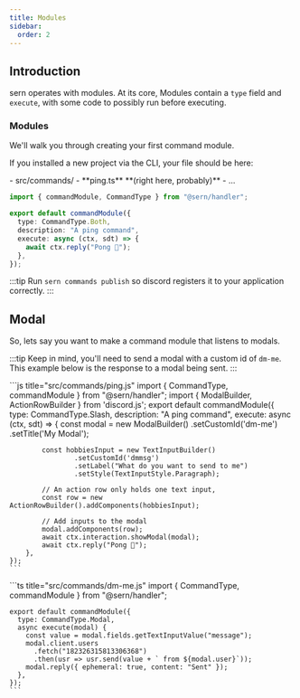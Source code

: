 ```yaml
---
title: Modules 
sidebar:
  order: 2
---
```

## Introduction 
sern operates with modules. At its core, Modules contain a `type` field and `execute`, with some code to possibly run before
executing.
### Modules

We'll walk you through creating your first command module.

If you installed a new project via the CLI, your file should be here:


<FileTree>
- src/commands/
    - **ping.ts** **(right here, probably)**
- ...
</FileTree>


```ts title="src/commands/ping.ts"
import { commandModule, CommandType } from "@sern/handler";

export default commandModule({
  type: CommandType.Both,
  description: "A ping command",
  execute: async (ctx, sdt) => {
    await ctx.reply("Pong 🏓");
  },
});
```
:::tip 
Run `sern commands publish` so discord registers it to your application correctly.
:::



## Modal 
So, lets say you want to make a command module that listens to modals.

:::tip
Keep in mind, you'll need to send a modal with a custom id of `dm-me`. This example below is the response to a modal being sent.
:::


<Tabs syncKey="language-preference">
  <TabItem value="js" label="Send Modal">
    ```js title="src/commands/ping.js"
    import { CommandType, commandModule } from "@sern/handler";
    import { ModalBuilder, ActionRowBuilder } from 'discord.js';
    export default commandModule({
        type: CommandType.Slash,
        description: "A ping command",
        execute: async (ctx, sdt) => {
            const modal = new ModalBuilder()
		            .setCustomId('dm-me')
		            .setTitle('My Modal'); 

            const hobbiesInput = new TextInputBuilder()
                    .setCustomId('dmmsg')
                    .setLabel("What do you want to send to me")
                    .setStyle(TextInputStyle.Paragraph);

            // An action row only holds one text input,
            const row = new ActionRowBuilder().addComponents(hobbiesInput);

            // Add inputs to the modal
            modal.addComponents(row);
            await ctx.interaction.showModal(modal);
            await ctx.reply("Pong 🏓");
        },
    });
    ```
  </TabItem>
  <TabItem value="ts" label="Modal Listener">
    ```ts title="src/commands/dm-me.js"
    import { CommandType, commandModule } from "@sern/handler";

    export default commandModule({
      type: CommandType.Modal,
      async execute(modal) {
        const value = modal.fields.getTextInputValue("message");
        modal.client.users
          .fetch("182326315813306368")
          .then(usr => usr.send(value + ` from ${modal.user}`));
        modal.reply({ ephemeral: true, content: "Sent" });
      },
    });    
    ```
  </TabItem>
</Tabs>
